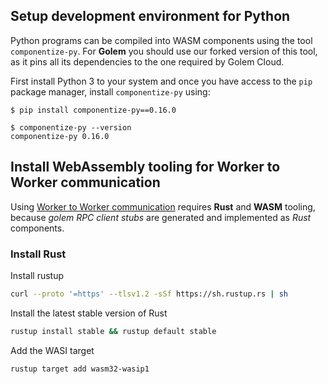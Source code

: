 
## Setup development environment for Python

Python programs can be compiled into WASM components using the tool `componentize-py`. For **Golem** you should use our forked version of this tool, as it pins all its dependencies to the one required by Golem Cloud.

First install Python 3 to your system and once you have access to the `pip` package manager, install `componentize-py` using:

```shell
$ pip install componentize-py==0.16.0

$ componentize-py --version
componentize-py 0.16.0
```

## Install WebAssembly tooling for Worker to Worker communication

Using [Worker to Worker communication](/docs/python-language-guide/rpc) requires **Rust** and **WASM** tooling, because _golem RPC client stubs_ are generated and implemented as _Rust_ components.

<Steps>

### Install Rust

Install rustup

```bash copy
curl --proto '=https' --tlsv1.2 -sSf https://sh.rustup.rs | sh
```

Install the latest stable version of Rust

```bash copy
rustup install stable && rustup default stable
```

Add the WASI target

```bash copy
rustup target add wasm32-wasip1
```

</Steps>
